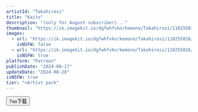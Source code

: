 ```yaml
---
artistId: "Takahirosi"
title: "Kaito"
description: "(only for August subscriber)..."
thumbnail: "https://ik.imagekit.io/dgfwhfvkn/kemono/Takahirosi/110255816/p27_2_ori_1_fp4H8C3Cg.avif?updatedAt=1737619979318"
images:
  - url: "https://ik.imagekit.io/dgfwhfvkn/kemono/Takahirosi/110255816/p27_2_ori_1_fp4H8C3Cg.avif?updatedAt=1737619979318"
    isNSFW: false
  - url: "https://ik.imagekit.io/dgfwhfvkn/kemono/Takahirosi/110255816/p27_2_ori_7_b41xA2mLP.avif?updatedAt=1737619979560"
    isNSFW: true
platform: "Patreon"
publishDate: "2024-08-17"
updateDate: "2024-08-28"
isNSFW: true
tier: "+Artist pack"
---
```



<Button
      isExternal
      isBlock
      variant="flat"
      color="foreground"
      as={Link}
      href="https://pan.7so.top/f/Pj6mF3/_2_KAITO.7z"
    >
      7so下载
    </Button>
